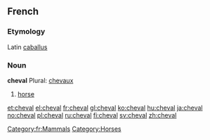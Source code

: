 ==French==
[[Category:fr:Mammals]]

===Etymology===
Latin [[caballus]]

===Noun===
'''cheval''' Plural: [[chevaux]]

#[[horse]]

[[Category:Horses]]

[[et:cheval]]
[[el:cheval]]
[[fr:cheval]]
[[gl:cheval]]
[[ko:cheval]]
[[hu:cheval]]
[[ja:cheval]]
[[no:cheval]]
[[pl:cheval]]
[[ru:cheval]]
[[fi:cheval]]
[[sv:cheval]]
[[zh:cheval]]
